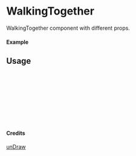 
<Meta of={WalkingTogether} title="unDraw/WalkingTogether" />

# WalkingTogether

WalkingTogether component with different props.

#### Example

<Canvas of={WalkingTogether.Primary} />

## Usage

```ts
import { WalkingTogether } from "yadl-ui";

const Example = () => {
  return (
      <WalkingTogether />
  );
};

export default Example;
```

#### Credits
[unDraw](https://undraw.co/illustrations)
